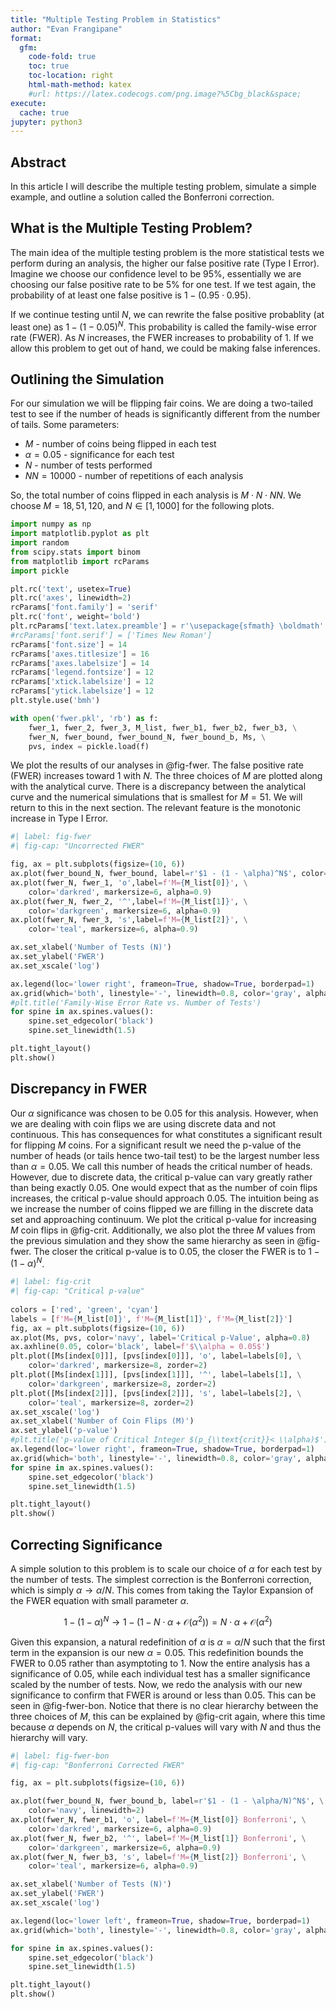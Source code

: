 ```yaml
---
title: "Multiple Testing Problem in Statistics"
author: "Evan Frangipane"
format:
  gfm:
    code-fold: true
    toc: true
    toc-location: right
    html-math-method: katex
    #url: https://latex.codecogs.com/png.image?%5Cbg_black&space;
execute:
  cache: true
jupyter: python3
---
```


## Abstract

In this article I will describe the multiple testing problem, simulate a simple example, and outline a solution called the Bonferroni correction.

## What is the Multiple Testing Problem? 
The main idea of the multiple testing problem is the more statistical tests we perform during an analysis, the higher our false positive rate (Type I Error).
Imagine we choose our confidence level to be 95%, essentially we are choosing our false positive rate to be 5% for one test. 
If we test again, the probability of at least one false positive is $1 - (0.95 \cdot 0.95)$.

If we continue testing until $N$, we can rewrite the false positive probablity (at least one) as $1 - (1-0.05)^N$. 
This probability is called the family-wise error rate (FWER). As $N$ increases, the FWER increases to probability of $1$. 
If we allow this problem to get out of hand, we could be making false inferences.

## Outlining the Simulation
For our simulation we will be flipping fair coins. 
We are doing a two-tailed test to see if the number of heads is significantly different from the number of tails. 
Some parameters:

+ $M$ - number of coins being flipped in each test
+ $\alpha = 0.05$ - significance for each test
+ $N$ - number of tests performed
+ $NN = 10000$ - number of repetitions of each analysis

So, the total number of coins flipped in each analysis is $M \cdot N \cdot NN$.
We choose $M = 18, 51, 120$, and $N \in [1, 1000]$ for the following plots.

```python
import numpy as np
import matplotlib.pyplot as plt
import random
from scipy.stats import binom
from matplotlib import rcParams
import pickle

plt.rc('text', usetex=True)
plt.rc('axes', linewidth=2)
rcParams['font.family'] = 'serif'
plt.rc('font', weight='bold')
plt.rcParams['text.latex.preamble'] = r'\usepackage{sfmath} \boldmath'
#rcParams['font.serif'] = ['Times New Roman']  
rcParams['font.size'] = 14 
rcParams['axes.titlesize'] = 16  
rcParams['axes.labelsize'] = 14  
rcParams['legend.fontsize'] = 12  
rcParams['xtick.labelsize'] = 12  
rcParams['ytick.labelsize'] = 12  
plt.style.use('bmh')

with open('fwer.pkl', 'rb') as f:
    fwer_1, fwer_2, fwer_3, M_list, fwer_b1, fwer_b2, fwer_b3, \
    fwer_N, fwer_bound, fwer_bound_N, fwer_bound_b, Ms, \
    pvs, index = pickle.load(f)
```

We plot the results of our analyses in @fig-fwer. 
The false positive rate (FWER) increases toward $1$ with $N$. 
The three choices of $M$ are plotted along with the analytical curve. 
There is a discrepancy between the analytical curve and the numerical simulations that is smallest for $M = 51$. 
We will return to this in the next section. The relevant feature is the monotonic increase in Type I Error.

```python
#| label: fig-fwer
#| fig-cap: "Uncorrected FWER"

fig, ax = plt.subplots(figsize=(10, 6))
ax.plot(fwer_bound_N, fwer_bound, label=r'$1 - (1 - \alpha)^N$', color='navy')
ax.plot(fwer_N, fwer_1, 'o',label=f'M={M_list[0]}', \
    color='darkred', markersize=6, alpha=0.9)
ax.plot(fwer_N, fwer_2, '^',label=f'M={M_list[1]}', \
    color='darkgreen', markersize=6, alpha=0.9)
ax.plot(fwer_N, fwer_3, 's',label=f'M={M_list[2]}', \
    color='teal', markersize=6, alpha=0.9)

ax.set_xlabel('Number of Tests (N)')
ax.set_ylabel('FWER')
ax.set_xscale('log')

ax.legend(loc='lower right', frameon=True, shadow=True, borderpad=1)
ax.grid(which='both', linestyle='-', linewidth=0.8, color='gray', alpha=0.7)
#plt.title('Family-Wise Error Rate vs. Number of Tests')
for spine in ax.spines.values():
    spine.set_edgecolor('black')
    spine.set_linewidth(1.5)

plt.tight_layout()
plt.show()

```

## Discrepancy in FWER 

Our $\alpha$ significance was chosen to be $0.05$ for this analysis. 
However, when we are dealing with coin flips we are using discrete data and not continuous. 
This has consequences for what constitutes a significant result for flipping $M$ coins. 
For a significant result we need the p-value of the number of heads (or tails hence two-tail test) to be the largest number less than $\alpha = 0.05$.
We call this number of heads the critical number of heads. However, due to discrete data, the critical p-value can vary greatly rather than being exactly $0.05$. 
One would expect that as the number of coin flips increases, the critical p-value should approach $0.05$. 
The intuition being as we increase the number of coins flipped we are filling in the discrete data set and approaching continuum. 
We plot the critical p-value for increasing $M$ coin flips in @fig-crit. 
Additionally, we also plot the three $M$ values from the previous simulation and they show the same hierarchy as seen in @fig-fwer. 
The closer the critical p-value is to $0.05$, the closer the FWER is to $1 - (1 - \alpha)^N$.

```python
#| label: fig-crit
#| fig-cap: "Critical p-value"
 
colors = ['red', 'green', 'cyan']
labels = [f'M={M_list[0]}', f'M={M_list[1]}', f'M={M_list[2]}']
fig, ax = plt.subplots(figsize=(10, 6))
ax.plot(Ms, pvs, color='navy', label='Critical p-Value', alpha=0.8)
ax.axhline(0.05, color='black', label=f'$\\alpha = 0.05$')
plt.plot([Ms[index[0]]], [pvs[index[0]]], 'o', label=labels[0], \
    color='darkred', markersize=8, zorder=2)
plt.plot([Ms[index[1]]], [pvs[index[1]]], '^', label=labels[1], \
    color='darkgreen', markersize=8, zorder=2)
plt.plot([Ms[index[2]]], [pvs[index[2]]], 's', label=labels[2], \
    color='teal', markersize=8, zorder=2)
ax.set_xscale('log')
ax.set_xlabel('Number of Coin Flips (M)')
ax.set_ylabel('p-value')
#plt.title('p-value of Critical Integer $(p_{\\text{crit}}< \\alpha)$')
ax.legend(loc='lower right', frameon=True, shadow=True, borderpad=1)
ax.grid(which='both', linestyle='-', linewidth=0.8, color='gray', alpha=0.7)
for spine in ax.spines.values():
    spine.set_edgecolor('black')
    spine.set_linewidth(1.5)

plt.tight_layout() 
plt.show()
```

## Correcting Significance

A simple solution to this problem is to scale our choice of $\alpha$ for each test by the number of tests. 
The simplest correction is the Bonferroni correction, which is simply $\alpha \rightarrow \alpha/N$.
This comes from taking the Taylor Expansion of the FWER equation with small parameter $\alpha$. 

$$
1 - (1 - \alpha)^N \rightarrow 1 - (1 - N\cdot\alpha + \mathcal{O}(\alpha^2)) = N\cdot\alpha + \mathcal{O}(\alpha^2)
$$

Given this expansion, a natural redefinition of $\alpha$ is $\alpha = \alpha / N$ such that the first term in the expansion is our new $\alpha = 0.05$.
This redefinition bounds the FWER to $0.05$ rather than asymptoting to $1$.
Now the entire analysis has a significance of $0.05$, while each individual test has a smaller significance scaled by the number of tests.
Now, we redo the analysis with our new significance to confirm that FWER is around or less than $0.05$. 
This can be seen in @fig-fwer-bon. 
Notice that there is no clear hierarchy between the three choices of $M$, this can be explained by @fig-crit again, where this time because $\alpha$ depends on $N$, the critical p-values will vary with $N$ and thus the hierarchy will vary.

```python
#| label: fig-fwer-bon
#| fig-cap: "Bonferroni Corrected FWER"

fig, ax = plt.subplots(figsize=(10, 6))

ax.plot(fwer_bound_N, fwer_bound_b, label=r'$1 - (1 - \alpha/N)^N$', \
    color='navy', linewidth=2)
ax.plot(fwer_N, fwer_b1, 'o', label=f'M={M_list[0]} Bonferroni', \
    color='darkred', markersize=6, alpha=0.9)
ax.plot(fwer_N, fwer_b2, '^', label=f'M={M_list[1]} Bonferroni', \
    color='darkgreen', markersize=6, alpha=0.9)
ax.plot(fwer_N, fwer_b3, 's', label=f'M={M_list[2]} Bonferroni', \
    color='teal', markersize=6, alpha=0.9)

ax.set_xlabel('Number of Tests (N)')
ax.set_ylabel('FWER')
ax.set_xscale('log')

ax.legend(loc='lower left', frameon=True, shadow=True, borderpad=1)
ax.grid(which='both', linestyle='-', linewidth=0.8, color='gray', alpha=0.7)

for spine in ax.spines.values():
    spine.set_edgecolor('black')
    spine.set_linewidth(1.5)

plt.tight_layout()
plt.show()
```

